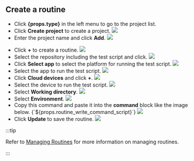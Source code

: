 
<div>
    <h2>Create a routine</h2>
    <ul>
        <li>Click <b>{props.type}</b> in the left menu to go to the project list.</li>
        <li>
            Click <b>Create project</b> to create a project.
            <img src={props.project_create_image} style={{ width: 500, display: 'block' }}/>
            <br/>
        </li>
        <li>
            Enter the project name and click <b>Add</b>.
            <img src={props.project_create_confirm_image} style={{ width: 500, display: 'block' }}/>
            <br/>
        </li>
    </ul>
    <ul>
        <li>
            Click <b>+</b> to create a routine.
            <img src={props.routine_create_image} style={{ width: 400, display: 'block' }}/>
            <br/>
        </li>
        <li>
            Select the repository including the test script and click.
            <img src={props.routine_select_repository_image} style={{ width: 400, display: 'block' }}/>
            <br/>
        </li>
        <li>
            Click <b>Select app</b> to select the platform for running the test script.
            <img src={props.routine_select_app_image} style={{ width: 500, display: 'block' }}/>
            <br/>
        </li>
        <li>
            Select the app to run the test script.
            <img src={props.routine_select_app_confirm_image} style={{ width: 500, display: 'block' }}/>
            <br/>
        </li>
        <li>
            Click <b>Cloud devices</b> and click <b>+</b>.
            <img src={props.routine_select_device_image} style={{ width: 300, display: 'block' }}/>
            <br/>
        </li>
        <li>
            Select the device to run the test script.
            <img src={props.routine_select_device_confirm_image} style={{ width: 300, display: 'block' }}/>
            <br/>
        </li>
        <li>
            Select <b>Working directory</b>.
            <img src={props.routine_select_working_dir_image} style={{ width: 400, display: 'block' }}/>
            <br/>
        </li>
        <li>
            Select <b>Environment</b>.
            <img src={props.routine_select_environment_image} style={{ width: 400, display: 'block' }}/>
            <br/>
        </li>
        <li>
            Copy this command and paste it into the <b>command</b> block like the image below.
            <CodeBlock language="shell">{`${props.routine_write_command_script}`}</CodeBlock>
            <img src={props.routine_write_command_image} style={{ width: 400, display: 'block' }}/>
            <br/>
        </li>
        <li>
            Click <b>Update</b> to save the routine.
            <img src={props.routine_update_image} style={{ width: 600, display: 'block' }}/>
            <br/>
        </li>
    </ul>
</div>

:::tip

Refer to [Managing Routines](/management/project/routine) for more information on managing routines.

:::